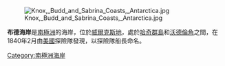 [[Image:Knox,_Budd_and_Sabrina_Coasts,_Antarctica.jpg|thumb]]

{{coord|66|30|S|112|0|E|scale:4000000_source:GNIS|display=title}}

'''布德海岸'''是[[南極洲|南極洲]]的海岸，位於[[威爾克斯地|威爾克斯地]]，處於[[哈奇群島|哈奇群島]]和[[沃德倫角|沃德倫角]]之間，在1840年2月由[[美國|美國]]探險隊發現，以探險隊船長命名。

{{Antarctica-geo-stub}}
[[Category:南極洲海岸|Category:南極洲海岸]]